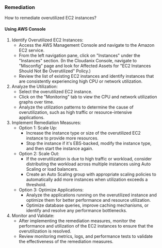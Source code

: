 ### Remediation

How to remediate overutilized EC2 instances?

#### Using AWS Console

1. Identify Overutilized EC2 Instances:
   - Access the AWS Management Console and navigate to the Amazon EC2 service.
   - From the left navigation pane, click on "Instances" under the "Instances" section.
     (In the Cloudanix Console, navigate to "Misconfig" page and look for Affected Assets for "EC2 Instances Should Not Be Overutilized" Policy.)
   - Review the list of existing EC2 instances and identify instances that are consistently experiencing high CPU or network utilization.
2. Analyze the Utilization:
   - Select the overutilized EC2 instance.
   - Click on the "Monitoring" tab to view the CPU and network utilization graphs over time.
   - Analyze the utilization patterns to determine the cause of overutilization, such as high traffic or resource-intensive applications.
3. Implement Remediation Measures:
   - Option 1: Scale Up:
     - Increase the instance type or size of the overutilized EC2 instance to provide more resources.
     - Stop the instance if it's EBS-backed, modify the instance type, and then start the instance again.
   - Option 2: Scale Out:
     - If the overutilization is due to high traffic or workload, consider distributing the workload across multiple instances using Auto Scaling or load balancers.
     - Create an Auto Scaling group with appropriate scaling policies to automatically add more instances when utilization exceeds a threshold.
   - Option 3: Optimize Applications:
     - Analyze the applications running on the overutilized instance and optimize them for better performance and resource utilization.
     - Optimize database queries, improve caching mechanisms, or identify and resolve any performance bottlenecks.
4. Monitor and Validate:
   - After implementing the remediation measures, monitor the performance and utilization of the EC2 instances to ensure that the overutilization is resolved.
   - Review monitoring metrics, logs, and performance tests to validate the effectiveness of the remediation measures.

